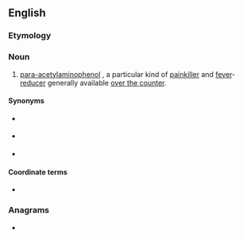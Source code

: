 {{also|ap-ap}}
==English==
{{wikipedia|paracetamol}}

===Etymology===
{{abbreviation of|en|N-acetyl-p-aminophenol|N''-'''a'''cetyl-'''p'''ara-'''a'''mino'''p'''henol''}}

===Noun===
{{en-noun|-}}

# {{lb|en|pharmaceutical drug}} [[para-acetylaminophenol]] {{gloss|[[acetaminophen]] / [[paracetamol]] / [[tylenol]]}}, a particular kind of [[painkiller]] and [[fever]]-[[reducer]] generally available [[over the counter]].

====Synonyms====
* {{l|en|acetaminophen}} {{qualifier|US|Canada}}
* {{l|en|paracetamol}} {{qualifier|UK}}
* {{l|en|Tylenol}}

====Coordinate terms====
* {{l|en|ASA}} {{gloss|aspirin}}

===Anagrams===
* {{anagrams|en|a=aapp|PAPA|papa|papa-}}